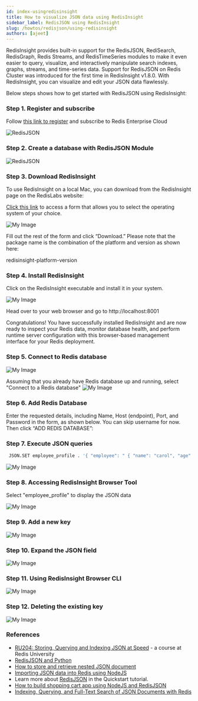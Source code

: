 ```yaml
---
id: index-usingredisinsight
title: How to visualize JSON data using RedisInsight
sidebar_label: RedisJSON using RedisInsight
slug: /howtos/redisjson/using-redisinsight
authors: [ajeet]
---
```


RedisInsight provides built-in support for the RedisJSON, RediSearch, RedisGraph, Redis Streams, and RedisTimeSeries modules to make it even easier to query, visualize, and interactively manipulate search indexes, graphs, streams, and time-series data. Support for RedisJSON on Redis Cluster was introduced for the first time in RedisInsight v1.8.0. With RedisInsight, you can visualize and edit your JSON data flawlessly.


Below steps shows how to get started with RedisJSON using RedisInsight:

### Step 1. Register and subscribe

Follow [this link to register](/create/cloud/rediscloud) and subscribe to Redis Enterprise Cloud

![RedisJSON](redisjson3.png)

### Step 2. Create a database with RedisJSON Module

![RedisJSON](redisjson1.png)


### Step 3. Download RedisInsight

To use RedisInsight on a local Mac, you can download from the RedisInsight page on the RedisLabs website:

[Click this link](https://redislabs.com/redis-enterprise/redis-insight/#insight-form) to access a form that allows you to select the operating system of your choice.

![My Image](redisinsightmac.png)

Fill out the rest of the form and click “Download.” Please note that the package name is the combination of the platform and version as shown here:

redisinsight-platform-version

### Step 4. Install RedisInsight

Click on the RedisInsight executable and install it in your system.

![My Image](redisinsight2.png)


Head over to your web browser and go to http://localhost:8001

Congratulations! You have successfully installed RedisInsight and are now ready to inspect your Redis data, monitor database health, and perform runtime server configuration with this browser-based management interface for your Redis deployment.

### Step 5. Connect to Redis database

![My Image](redisinsight3.png)

Assuming that you already have Redis database up and running, select "Connect to a Redis database"
![My Image](redisinsight4.png)

### Step 6. Add Redis Database

Enter the requested details, including Name, Host (endpoint), Port, and Password in the form, as shown below. You can skip username for now. Then click “ADD REDIS DATABASE”:



### Step 7. Execute JSON queries

```bash
 JSON.SET employee_profile . '{ "employee": " { "name": "carol", "age": 40, "married": true } }'
```


![My Image](image_1_1.png)

### Step 8. Accessing RedisInsight Browser Tool

Select "employee_profile" to display the JSON data 

![My Image](image_1_2.png)

### Step 9. Add a new key 

![My Image](image_1_3.png)

### Step 10. Expand the JSON field

![My Image](image_1_4.png)


### Step 11. Using RedisInsight Browser CLI 

![My Image](image_1_5.png)

### Step 12. Deleting the existing key 

![My Image](image_1_6.png)

### References

- [RU204: Storing, Querying and Indexing JSON at Speed](https://university.redis.com/courses/ru204/) - a course at Redis University
- [RedisJSON and Python](/howtos/redisjson/using-python)
- [How to store and retrieve nested JSON document](/howtos/redisjson/storing-complex-json-document)
- [Importing JSON data into Redis using NodeJS](/howtos/redisjson/using-nodejs) 
- Learn more about [RedisJSON](https://oss.redislabs.com/redisjson/) in the Quickstart tutorial.
- [How to build shopping cart app using NodeJS and RedisJSON](/howtos/shoppingcart)
- [Indexing, Querying, and Full-Text Search of JSON Documents with Redis](https://redis.com/blog/index-and-query-json-docs-with-redis/) 
